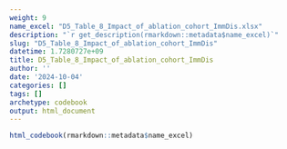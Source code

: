 ```yaml
---
weight: 9
name_excel: "D5_Table_8_Impact_of_ablation_cohort_ImmDis.xlsx"
description: "`r get_description(rmarkdown::metadata$name_excel)`"
slug: "D5_Table_8_Impact_of_ablation_cohort_ImmDis"
datetime: 1.7280727e+09
title: D5_Table_8_Impact_of_ablation_cohort_ImmDis
author: ''
date: '2024-10-04'
categories: []
tags: []
archetype: codebook
output: html_document
---
```


```r
html_codebook(rmarkdown::metadata$name_excel)
```
